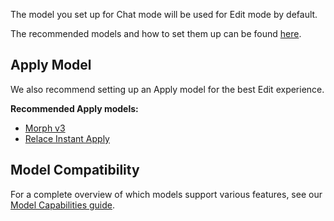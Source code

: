 The model you set up for Chat mode will be used for Edit mode by default.

The recommended models and how to set them up can be found [here](/features/chat/model-setup).

## Apply Model

We also recommend setting up an Apply model for the best Edit experience.

**Recommended Apply models:**

- [Morph v3](https://hub.continue.dev/morphllm/morph-v2)
- [Relace Instant Apply](https://hub.continue.dev/relace/instant-apply)

## Model Compatibility

For a complete overview of which models support various features, see our [Model Capabilities guide](/customize/deep-dives/model-capabilities#model-compatibility-matrix).
